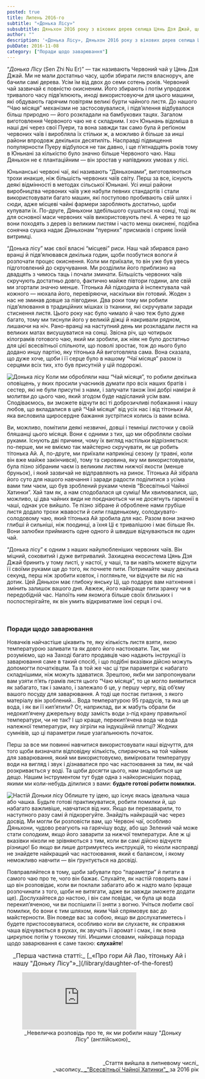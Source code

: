 ```yaml
---
posted: true
title: Липень 2016-го
subtitle: "«Донька Лісу»"
subsubtitle: Дяньхон 2016 року з вікових дерев селища Цянь Дзя Джай, що в горах Ай Лао, Юньнань.
author: ""
description: '«Донька Лісу», Дяньхон 2016 року з вікових дерев селища Цянь Дзя Джай, що в горах Ай Лао, Юньнань.'
pubDate: 2016-11-08
category: ["Поради щодо заварювання"]
---
```



“_Донька Лісу_ (Sen Zhi Nu Er)” — так називають Червоний чай у Цянь Дзя Джай. Ми не мали достатньо часу, щоби збирати листя власноруч, але бачили самі дерева. Усім їм від двох до семи сотень років. Червоний чай зазвичай є повністю окисненим. Його збирають і потім упродовж тривалого часу підв’ялюють, иноді використовуючи для цього машини, які обдувають гарячим повітрям великі бурти чайного листя. До нашого “Чаю місяця” механізми не застосовувалися, і підв’ялення відбувалося більш природно — його розкладали на бамбукових тацях. Загалом виготовлення Червоного чаю не є складним. І хоч Юньнань відоміша в наші дні через свої Пуери, та вона завжди так само була й реґіоном червоних чаїв і виробляла їх стільки ж, а можливо й більше за инші райони впродовж декількох десятиліть. Насправді підвищення популярности Пуеру відбулося не так давно, і ще п’ятнадцять років тому в Юньнані за кількістю було значно більше Червоного чаю. Наш Дяньхон не є плантаційним — він зростав у напівдиких умовах у лісі.

Юньнанські червоні чаї, які називають “Дяньхонами”, виготовляються трохи инакше, ніж більшість червоних чаїв світу. Перш за все, існують деякі відмінності в методах сільської Юньнані. Усі инші райони виробництва червоних чаїв уже набули певних стандартів і стали використовувати багато машин, які поступово пробивають свій шлях і сюди, адже місцеві чайні фармери заробляють достатньо, щоби купувати їх. По-друге, Дяньхони здебільшого сушаться на сонці, тоді як для основної маси червоних чаїв використовують печі. А через те що вони походять з дерев із великим листям і часто менш окиснені, подібна сонячна сушка надає Дяньхонам “пуерних” присмаків і сприяє їхній витримці.

“Донька лісу” має свої власні “місцеві” риси. Наш чай збирався рано вранці й підв’ялювався декілька годин, щоби позбутися вологи й розпочати процес окиснення. Коли ми приїхали, то він уже був увесь підготовлений до скручування. Ми розділили його приблизно на двадцять з чимось таць і почали зминати. Більшість червоних чаїв скручують достатньо довго, фактично майже півтори години, але свій ми згортали значно менше. Тітонька Ай підходила й інспектувала чай кожного — нюхала його, перевіряючи, наскільки він готовий. Жоден з нас не зминав довше за півгодини. Два роки тому ми робили підв’ялювання в традиційних мішках із тканини, які скручували заради стиснення листя. Цього року нас було чимало й чаю теж було дуже багато, тому ми тиснули його у великій діжці й накривали рядном, лишаючи на ніч. Рано-вранці на наступний день ми розкладали листя на великих матах висушуватися на сонці. Звісна річ, що чотирьох кілограмів готового чаю, який ми зробили, аж ніяк не було достатньо для цієї всесвітньої спільноти, що поволі зростає, тож до нього було додано иншу партію, яку тітонька Ай виготовляла сама. Вона сказала, що дуже хоче, щоби і її серце було в нашому “Чаї місяця” разом із серцями всіх тих, хто був присутній у цій подорожі.

<Image class="float-right" src={Image1} alt="Донька лісу" /> Коли ми обробляли наш “Чай місяця”, то робили декілька оповіщень, у яких просили учасників думати про всіх наших братів і сестер, які не були присутні з нами, і залучати також їхні добрі наміри й молитви до цього чаю, який згодом буде надісланий усім вам. Сподіваємось, ви зможете відчути всі ті доброзичливі побажання і нашу любов, що вкладалися в цей “Чай місяця” від усіх нас і від тітоньки Ай, яка висловила щиросердне бажання зустрітися колись із вами всіма.

Ви, можливо, помітили деякі незвичні, довші і темніші листочки у своїй бляшанці цього місяця. Вони є одними з тих, що ми обробляли своїми руками. Існують дві причини, чому їх вигляд настільки відрізняється: по-перше, ми не вміємо так майстерно скручувати, як це робить тітонька Ай. А, по-друге, ми приїхали наприкінці сезону (у травні, коли він вже майже закінчився), тому та сировина, яку ми використовували, була пізно зібраним чаєм із великим листям нижчої якости (менше бруньок), і який зазвичай не відправляють на ринок. Тітонька Ай зібрала його суто для нашого навчання і заради радости поділитися з усіма вами тим чаєм, що був зроблений руками членів “Всесвітньої Чайної Хатинки”. Хай там як, а нам сподобалася ця суміш! Ми хвилювалися, що, можливо, ці два чайних види не поєднаються чи не досягнуть гармонії в чаші, однак усе вийшло. Те пізно зібране й оброблене нами грубіше листя додало трохи жвавости й сили гладенькому, солодкувато-солодовому чаю, який тітонька Ай зробила для нас. Разом вони значно глибші й сильніші, ніж поодинці, а їхня Ці є тривалішою і має більше Ян. Вони залюбки приймають одне одного й швидше відчуваються як один чай.

“Донька лісу” є одним з наших найулюбленіших червоних чаїв. Він міцний, соковитий і дуже витривалий. Захищена екосистема Цянь Дзя Джай бринить у тому листі, у настої, у чаші, та ви навіть можете відчути її своїми руками ще до того, як почнете пити. Потримайте чашу декілька секунд, перш ніж зробити ковток, і погляньте, чи відчуєте ви ліс на дотик. Цей Дяньхон має глибоку янську Ці, що подарує вам натхнення і змінить залишок вашого дня. Авжеж, його найкраще пити зранку чи в передобідній час. Напоїть ним якомога більше своїх близьких і поспостерігайте, як він умить відкриватиме їхні серця і очі.

<p>&nbsp;</p>

### Поради щодо заварювання

Новачків найчастіше цікавить те, яку кількість листя взяти, якою температурою заливати та як довго його настоювати. Так, ми розуміємо, що на Заході багато продавців чаю надають інструкції із заварювання саме в такий спосіб, і що подібні вказівки дійсно можуть допомогти початківцям. Та в той же час ці три параметри є набагато складнішими, ніж можуть здаватися. Зрештою, якби ми запропонували вам узяти п’ять грамів листя цього “Чаю місяця”, то це могло виявитися як забагато, так і замало, і залежало б це, у першу чергу, від об’єму вашого посуду для заварювання. А тоді ще постає питання, з якого матеріалу він зроблений... Вода температурою 95 градусів, та яка це вода, і як ви її кип’ятили? От, наприклад, ви ж мабуть обрали би недокип’ячену джерельну воду замість води з-під крану правильної температури, чи не так? І що краще, перекип’ячена вода чи вода належної температури, яку зігріли на індукційній плитці? Жодних сумнівів, що ці параметри лише узагальнюють початок.

Перш за все ми повинні навчитися використовувати наші відчуття, для того щоби визначати відповідну кількість, спираючись на той чайник для заварювання, який ми використовуємо, вимірювати температуру води на вигляд і звук і дізнаватися про час настоювання за тим, як чай розкривається у воді. Та щоби досягти цього, нам знадобиться ще дещо. Нашим інструментом тут буде одна з найкорисніших порад, якими ми коли-небудь ділилися з вами: **будьте готові робити помилки.**

<Image class="float-left" src={Image2} alt="Настій Доньки лісу" /> Облиште ту ідею, що існує якась ідеальна чаша або чашка. Будьте готові практикуватися, робити помилки й, що набагато важливіше, навчатися від них. Якщо ви перезаварили, то наступного разу самі й підкорегуйте. Знайдіть найкращій час через досвід. Ми могли би розповісти вам, що Червоні чаї, особливо Дяньхони, чудово реагують на гарячішу воду, або що Зелений чай може стати солодким, якщо його заварити за нижчої температури. Але ж ці вказівки ніколи не зрівняються з тим, коли ви самі дійсно відчуєте різницю! Бо якщо ви лише дотримуєтесь инструкцій, то ніколи насправді не знайдете найкращий час настоювання, який є балансом, і якому неможливо навчити — він ґрунтується на досвіді.

Повправляйтеся в тому, щоби забувати про “параметри” й питати в самого чаю про те, чого він бажає. Слухайте, як настій говорить вам і що він розповідає, коли ви поклали забагато або ж надто мало (краще розпочинати з того, щоби не витягати, адже ви завжди зможете додати ще). Дослухайтеся до настою, і він сам повідає, чи була ця вода перекип’яченою, чи ви поспішили її зняти з вогню. Учіться любити свої помилки, бо вони є тим шляхом, яким Чай спрямовує вас до майстерности. Він поведе вас за собою, якщо ви дослухатиметесь і будете пристосовуватися, особливо коли ви слухаєте, як справжня чаша відчувається в руках, як звучать її аромат і смак, і як вона циркулює потім у тонкому тілі. Иншими словами, найкраща порада щодо заварювання є саме такою: **слухайте**!

<section style="padding: 0 0 0 1rem; font-size: 1rem;">
    _Перша частина статті:_ [_«Про гори Ай Лао, тітоньку Ай і нашу "Доньку Лісу"»_](/library/daughter-of-the-forest)
</section>

<figure>
    <iframe class="align-center" src="https://www.youtube.com/embed/NZzeO5Mip20?si=ybWLNpORwc2Jk8Df" title="YouTube video player" frameborder="0" allow="accelerometer; autoplay; clipboard-write; encrypted-media; gyroscope; picture-in-picture; web-share" referrerpolicy="strict-origin-when-cross-origin" allowfullscreen></iframe>
    <figcaption style="font-size: 0.9rem; text-align: center;">
            _Невеличка розповідь про те, як ми робили нашу "Доньку Лісу" (англійською)_
    </figcaption>
</figure>

<p>&nbsp;</p>

<p align="right" style="font-size: 0.9rem;">_Стаття вийшла в липневому числі_<br />_часопису_<a title="globalteahut.org" href="http://www.globalteahut.org/" target="blank" rel="noopener"> _"Всесвітньої Чайної Хатинки"_ </a>за 2016 рік</p>